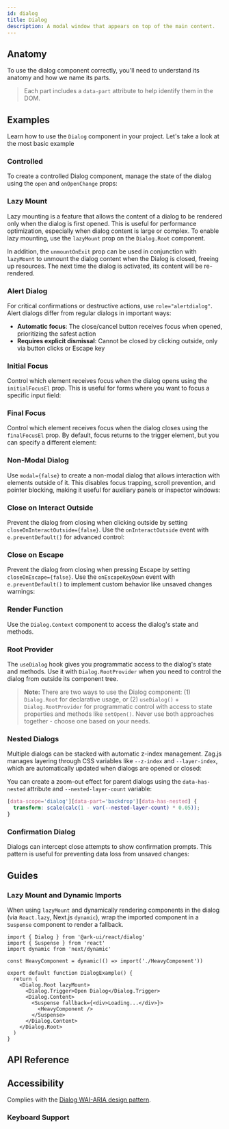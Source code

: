 ```yaml
---
id: dialog
title: Dialog
description: A modal window that appears on top of the main content.
---
```


<ComponentPreview id="Dialog" />

## Anatomy

To use the dialog component correctly, you'll need to understand its anatomy and how we name its parts.

> Each part includes a `data-part` attribute to help identify them in the DOM.

<Anatomy id="dialog" />

## Examples

Learn how to use the `Dialog` component in your project. Let's take a look at the most basic example

<Example id="basic" />

### Controlled

To create a controlled Dialog component, manage the state of the dialog using the `open` and `onOpenChange` props:

<Example id="controlled" />

### Lazy Mount

Lazy mounting is a feature that allows the content of a dialog to be rendered only when the dialog is first opened. This
is useful for performance optimization, especially when dialog content is large or complex. To enable lazy mounting, use
the `lazyMount` prop on the `Dialog.Root` component.

In addition, the `unmountOnExit` prop can be used in conjunction with `lazyMount` to unmount the dialog content when the
Dialog is closed, freeing up resources. The next time the dialog is activated, its content will be re-rendered.

<Example id="lazy-mount" />

### Alert Dialog

For critical confirmations or destructive actions, use `role="alertdialog"`. Alert dialogs differ from regular dialogs
in important ways:

- **Automatic focus**: The close/cancel button receives focus when opened, prioritizing the safest action
- **Requires explicit dismissal**: Cannot be closed by clicking outside, only via button clicks or Escape key

<Example id="alert-dialog" />

### Initial Focus

Control which element receives focus when the dialog opens using the `initialFocusEl` prop. This is useful for forms
where you want to focus a specific input field:

<Example id="initial-focus" />

### Final Focus

Control which element receives focus when the dialog closes using the `finalFocusEl` prop. By default, focus returns to
the trigger element, but you can specify a different element:

<Example id="final-focus" />

### Non-Modal Dialog

Use `modal={false}` to create a non-modal dialog that allows interaction with elements outside of it. This disables
focus trapping, scroll prevention, and pointer blocking, making it useful for auxiliary panels or inspector windows:

<Example id="non-modal" />

### Close on Interact Outside

Prevent the dialog from closing when clicking outside by setting `closeOnInteractOutside={false}`. Use the
`onInteractOutside` event with `e.preventDefault()` for advanced control:

<Example id="close-on-interact-outside" />

### Close on Escape

Prevent the dialog from closing when pressing Escape by setting `closeOnEscape={false}`. Use the `onEscapeKeyDown` event
with `e.preventDefault()` to implement custom behavior like unsaved changes warnings:

<Example id="close-on-escape" />

### Render Function

Use the `Dialog.Context` component to access the dialog's state and methods.

<Example id="render-fn" />

### Root Provider

The `useDialog` hook gives you programmatic access to the dialog's state and methods. Use it with `Dialog.RootProvider`
when you need to control the dialog from outside its component tree.

<Example id="root-provider" />

> **Note:** There are two ways to use the Dialog component: (1) `Dialog.Root` for declarative usage, or (2)
> `useDialog()` + `Dialog.RootProvider` for programmatic control with access to state properties and methods like
> `setOpen()`. Never use both approaches together - choose one based on your needs.

### Nested Dialogs

Multiple dialogs can be stacked with automatic z-index management. Zag.js manages layering through CSS variables like
`--z-index` and `--layer-index`, which are automatically updated when dialogs are opened or closed:

<Example id="nested" />

You can create a zoom-out effect for parent dialogs using the `data-has-nested` attribute and `--nested-layer-count`
variable:

```css
[data-scope='dialog'][data-part='backdrop'][data-has-nested] {
  transform: scale(calc(1 - var(--nested-layer-count) * 0.05));
}
```

### Confirmation Dialog

Dialogs can intercept close attempts to show confirmation prompts. This pattern is useful for preventing data loss from
unsaved changes:

<Example id="confirmation" />

## Guides

### Lazy Mount and Dynamic Imports

When using `lazyMount` and dynamically rendering components in the dialog (via `React.lazy`, Next.js `dynamic`), wrap
the imported component in a `Suspense` component to render a fallback.

```tsx
import { Dialog } from '@ark-ui/react/dialog'
import { Suspense } from 'react'
import dynamic from 'next/dynamic'

const HeavyComponent = dynamic(() => import('./HeavyComponent'))

export default function DialogExample() {
  return (
    <Dialog.Root lazyMount>
      <Dialog.Trigger>Open Dialog</Dialog.Trigger>
      <Dialog.Content>
        <Suspense fallback={<div>Loading...</div>}>
          <HeavyComponent />
        </Suspense>
      </Dialog.Content>
    </Dialog.Root>
  )
}
```

## API Reference

<ComponentTypes id="dialog" />

## Accessibility

Complies with the [Dialog WAI-ARIA design pattern](https://www.w3.org/WAI/ARIA/apg/patterns/dialog-modal/).

### Keyboard Support

<KeyBindingsTable id="dialog" />
